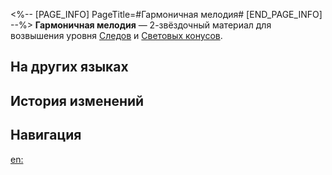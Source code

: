 <%-- [PAGE_INFO]
PageTitle=#Гармоничная мелодия#
[END_PAGE_INFO] --%>
{{Предмет Инфобокс
|id          = 110161
|Изображение = Предмет Гармоничная мелодия.png
|Тип         = Материал Следов
|Тип2        = Материал возвышения Светового конуса
|Инвентарь   = Материалы улучшения
|Редкость    = 2
|Эффект      = 
|Описание    = Изящная музыкальная шкатулка, сделанная неизвестным мастером. Можно использовать для незначительного повышения уровня Следов персонажей {{Цвет|Выделенный|Гармонии}}.
|Источник1   = [[Чашелист (багровый): Бутон Гармонии (undefined)]]
|Источник2   = [[Неугасаемый пепел]]
|Источник3   = [[Универсальная машина для синтеза: Обмен материалов]]
}}
{{Описание|Расслабляющая и радостная мелодия.<br />Пусть мелодия совсем проста, но любой, кто хоть немного разбирается в музыке, может определить мастерство создателя произведения.<br /><br />''«Протяни руку своей половинке и начни танцевать!»''}}
'''Гармоничная мелодия''' — 2-звёздочный материал для возвышения уровня [[Следы|Следов]] и [[Световые конусы|Световых конусов]].

==На других языках==
{{На других языках
|en   = Harmonic Tune
|zhs  = 谐乐小调
|zht  = 諧樂小調
|ja   = 調和のハーモニー
|ko   = 조화의 가락
|es   = Melodía armónica
|fr   = Accord harmonique
|ru   = Гармоничная мелодия
|th   = Harmonic Tune
|vi   = Giai Điệu Hài Hòa
|de   = Harmonische Melodie
|id   = Harmonic Tune
|pt   = Melodia Harmônica
}}

==История изменений==
{{История изменений|3.5}}

==Навигация==
{{Материалы улучшения Навбокс}}

[[en:]]